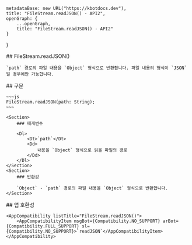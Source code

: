 
    metadataBase: new URL("https://kbotdocs.dev"),
    title: "FileStream.readJSON() - API2",
    openGraph: {
        ...openGraph,
        title: "FileStream.readJSON() - API2"
    }
}

<Section>
    ## FileStream.readJSON()

    `path` 경로의 파일 내용을 `Object` 형식으로 반환합니다. 파일 내용의 형식이 `JSON`일 경우에만 가능합니다.
</Section>
<Section>
    ## 구문

    ~~~js
    FileStream.readJSON(path: String);
    ~~~

    <Section>
        ### 매개변수

        <Dl>
            <Dt>`path`</Dt>
            <Dd>
                내용을 `Object` 형식으로 읽을 파일의 경로
            </Dd>
        </Dl>
    </Section>
    <Section>
        ### 반환값

        `Object` - `path` 경로의 파일 내용을 `Object` 형식으로 반환합니다.
    </Section>
</Section>
<Section>
    ## 앱 호환성

    <AppCompatibility listTitle="FileStream.readJSON()">
        <AppCompatibilityItem msgBot={Compatibility.NO_SUPPORT} arBot={Compatibility.FULL_SUPPORT} sl={Compatibility.NO_SUPPORT}>`readJSON`</AppCompatibilityItem>
    </AppCompatibility>
</Section>